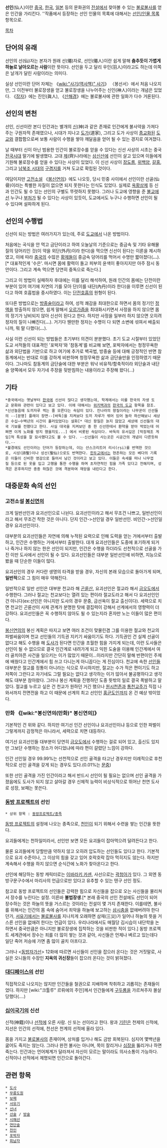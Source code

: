 '''선인'''(仙人)이란 [[중국]], [[한국]], [[일본]] 등의 문화권의 [[전설]]에서 찾아볼 수 있는 [[불로불사]]를 얻은 인간을 가리킨다. ''작품에서 등장하는 선인 인물의 목록에 대해서는 [[선인/인물 목록]] 항목으로.

[[목차]]
== 단어의 유래 ==
선인의 선(仙)자는 본자가 원래 선(僊)자로, 선인(僊人)이란 쉽게 말해 '''춤추듯이 가볍게 하늘로 날아오르는 사람'''이란 뜻이다. 선인을 두고 달리 우인(羽人)이라고도 하는데 이쪽은 날개가 달린 사람이라는 의미다.

실상 선인이란 단어 자체는 《[[wiki:"사기(역사책)" 사기]]》 〈봉선서〉에서 처음 나오지만, 그 이전부터 불로장생을 얻고 불로장생을 나누어주는 신인(神人)이라는 개념은 있었다. 《[[장자]]》에는 진인(眞人), 《[[산해경]]》에는 불로불사에 관한 일화가 다수 거론된다.

== 선인의 변천 ==
선인, 신선이란 본디 인간과는 별개의 [[신]](神)과 같은 존재로 인간에게 불사약을 가져다 주는 구원자적 존재였으나, 시대가 지나고 [[도가]](道家), 그리고 도가 사상이 [[종교]]화된 [[도교]]와 결합함으로써 보통 사람이 수행을 쌓아 깨달음을 얻어 될 수 있는 경지로 여겨졌다.

날 때부터 신이 아닌 범용한 인간이 불로장수를 얻을 수 있다는 신선 사상의 시초는 중국 [[전국시대]] 말기에 발생했다. 고대 [[제]](齊)나라에는 [[삼신산]]에 선인이 살고 있으며 이들에게 기원해 불로장수를 얻을 수 있다는 사상이 있었다. 이 신선 사상이 [[장도릉]], [[위백양]], [[갈홍]], 그리고 [[남북조 시대]]의 [[구겸지]]를 거쳐 도교로 확립된 것이다.

여담이지만 [[고전소설]] 《[[봉신연의]]》에도 나오듯, 당시 민중 사이에서 선인이란 선골(仙骨)이라는 특별한 자질이 없으면 되지 못한다는 인식도 있었다. 실제로 [[옥황상제]] 등 신과 인간도 될 수 있는 선인의 구별도 뚜렷하지 못했다. 그러나 도교에 영향을 준 [[불교]]에선 누구나 [[부처]]가 될 수 있다는 사상이 있듯이, 도교에서도 누구나 수행하면 선인이 될 수 있다며 설파하게 된다.

== 선인의 수행법 ==
신선이 되는 방법은 여러가지가 있는데, 주로 [[도교]]에서 나온 방법이다.

처음에는 곡식을 안 먹고 금단이라고 하여 오늘날의 기준으로는 중금속 및 기타 유해물질의 덩어리인 것(이 약을 외단(外丹)이라 한다)을 먹으면 신선이 된다는 이론을 제시하였고, 이에 따라 [[중국]]의 수많은 [[황제]]들이 중금속 덩어리를 먹어서 수명만 짧아졌다('''...'''). [* 대표적인게 '수은'. 마시면 몸에 활력이 돌고 피부의 윤색이 좋아지지만 아주 잠시 동안이다. 그리고 계속 먹으면 당연히 중독으로 죽는다.]

그리고 이 방법이 실패하자 후대에는 이를 달리 해석하여, 원래 인간의 몸에는 단전이란 부분이 있어 여기에 자연의 기를 모아 단(이를 내단(內丹)이라 한다)을 이루면 신선이 된다고 하여 호흡법을 중시하였다. 이는 [[단전호흡]]의 원형이 된다.

또다른 방법으로는 [[방중술]]이라고 하여, 성적 쾌감을 최대한으로 하면서 몸의 정기인 [[정액]]을 방출하지 않으면, 쉽게 말해서 [[오르가즘]]을 최대화시키면서 사정을 하지 않으면 몸의 정기가 낭비되지 않아 신선이 된다고 한다. 하지만 사정을 일부러 하지 않으면 오히려 정자의 질이 나빠진다('''...'''). 거기다 웬만한 정자는 수명이 다 되면 소변에 섞여서 배출되니까, 뭐 말 다했다('''...''').

사실 이런 신선이 되는 방법들은 초기부터 의견이 분분했다. 초기 도교 시절부터 있었던 도교 서적들의 대표격인 '포박자'와 '참동계'를 비교해 보면, 포박자에서는 청정무욕한 삶과 외단법을 기반으로 하고 여기에 추가로 벽곡법, 방중술 등에 대해 긍정적인 반면 참동계에서는 반대로 이를 강하게 비판하며 청정무욕한 삶과 금단술만을 인정하였기 때문이다. 그나마도 참동계의 금단술에 대한 부분은 워낙 비유적/함축적이라 외단술과 내단술 양쪽에서 모두 자기네 주장을 뒷받침하는 내용이라고 주장해 왔다(...)

== 기타 ==
 *중국에서는 옛날부터 [[한국]]에 신선이 많다고 생각했는데, 학계에서는 이를 한국의 자생 도교 문화와 관련이 있다고 보고 있다. 이에 대해서는 [[위키백과]]의 [http://ko.wikipedia.org/wiki/%ED%95%9C%EA%B5%AD%EC%9D%98_%EB%8F%84%EA%B5%90 한국의 도교] 항목을 참조.
 *신선놀음에 도끼자루 썩는 줄 모른다는 속담이 있다. 진나라의 왕질이라는 나무꾼이 신선들의 --[문명] 플레이 장면--[바둑]을 지켜보다 도끼 자루가 썪어 있어 놀라 하산해보니 세상은 수십~수백년의 시간이 흘러있었다는 설화[* 대신 왕질은 늙지 않았고 세상에 신선들의 대국 기보를 전했다고 한다. 사실 대국을 지켜보던 중 한 신선한테서 환약을 받아 먹었는데 어쩌면 이게 노화를 방지 했을지도...] 에서 비롯된 속담이다. 바둑의 유서깊은 [막장제조 게임]적 특성을 잘 묘사했다고도 볼 수 있다. --신선들이 사는곳은 시공간의 개념이 다른듯하다.--
 *불경에도 선인이라는 단어가 등장하는데, 이는 산스크리트어 리시(ṛṣi)를 번역한 것으로, 시성(詩聖)이나 성선(聖仙)으로도 번역한다. [[힌두교]]에서는 현존하는 모든 베다의 기록은 이들이 신비한 영감으로 들어서 남긴 것이라고 보고 있다. 이들은 속세를 떠나 나무껍질 등으로 된 옷을 입고 고행을 통한 수행을 하며 초자연적인 힘을 가족 있다고 전해지며, 성격은 온후하지만 종종 하찮은 것에 격분하여 재앙을 내린다고 한다.

== 대중문화 속의 선인 ==
=== 고전소설 [[봉신연의]] ===
크게 일반선인과 요괴선인으로 나뉜다. 요괴선인이라고 해서 무조건 나쁘고, 일반선인이라고 해서 무조건 착한 것은 아니다. 단지 인간->선인일 경우 일반선인. 비인간->선인일 경우 요괴선인이다. 

대부분의 요괴선인들은 자연에 의해 누적된 요력으로 인해 도력을 얻는 거에서부터 출발하고, 인간은 수행하는 거에서부터 출발한다. 대개 요괴선인들은 도중에 포기하게 되거나 죽거나 하지 않는 한은 선인이 되지만, 인간은 수행을 하더라도 선천적으로 선골을 가진 이만 도사에서 선인이 될 수 있다.
요괴선인들은 대부분 일반선인에 비하면, 지능으로 봤을 때 단순한 이들이 많다. 

요괴선인의 경우 커다란 생명의 타격을 받을 경우, 자신의 본래 모습으로 돌아가게 되며, '''일반적'''으로 그 힘이 매우 약해진다. 

일반적으로 일반 선인은 대부분 천교라 해 [[곤륜산]], 요괴선인은 절교라 해서 [[금오도]]에서 수행한다. 그러나 절교는 천교보다는 열려 있는 편이라 절교도라고 해서 다 요괴선인인 건 아니다(ex:선인은 아니지만 도사의 경우 문중, 금선옥이 절교 출신이다).
세력으로 치면 천교인 곤륜산이 사제 관계가 분명한 탓에 결집력이 강해서 선계에서의 영향력이 더 강하다. 요괴선인들은 꼭 수행하지 않아도 될 수 있는지라 혼자만 노는 이들이 많은 편이다.

[[봉신연의]]의 봉신 계획은 따지고 보면 여러 조건이 맞물린겸 그를 이용한 절교와 천교의 파벌싸움이며 천교 선인들의 기득권 지키기 싸움이기도 하다. 
기득권인 건 실제 선골이 없다고 해도 수행을 해 [[도사]]가 된다면 인간을 초월한 힘을 가지게 되는데, 이런 도사들은 선인이 될 수 없으므로 결국 인간계로 내려가게 되고 익힌 도술을 이용해 인간계에서 여러 골치아픈 사건을 일으키는 이가 많았기 때문이...이라지만 간단히 말해 반편이인 주제에 배웠다고 인간계에서 힘 쓰고 다니는게 아니꼽다는 게 진심이다.
천교에 속한 [[선인]]들 대부분은 절교를 정통이 아니라는 식으로 무시하지만, 절교는 수가 적은 편이기도 하고 저쪽이 그런다고 자기네도 그럴 필요는 없다고 생각하는 이가 많아서 불공평하다고 생각해도 대부분 참아왔다. 그러나 봉신 계획을 진행하던 도중 뜻밖의 일로 결국 폭발하고 말았다. 절교를 누르고 싶은 건 천교가 원하던 거긴 했으나 [[원시천존]]과 [[통천교주]]가 직접 나와서까지 전면전을 하고 이 때문에 선계의 최고 선인인 [[홍균도인]]까지 온 건 예상 밖이었다.

=== 만화 《[wiki:"봉신연의(만화)" 봉신연의]》 ===
기본적인 건 위와 같다. 하지만 여기선 인간 선인이냐 요괴선인이냐 등으로 인한 파벌이 그렇게까지 감정적은 아니라서, 세력으로 치면 대등하다.

여기선 요괴선인들 대부분이 당연히 [[금오도]]에서 수행하는 걸로 되어 있고, 출신도 있지만 그보단 수행하는 장소가 어디었냐에 따라 편이 갈렸단 느낌이 강하다. 

인간 선인일 경우 99.99%는 선천적으로 선인 골격을 타고난 경우지만 이례적으로 후천적으로 선인 골격을 갖게 되는 경우도 있다.(0.01%는 [[문중]]) 

또한 선인 골격을 가진 인간이라고 해서 반드시 선인이 될 필요는 없으며 선인 골격을 가졌음에도 도사가 되지 않고 살아갈 경우 신체적 능력이 비상식적으로 뛰어난 천연 도사로 성장, 보패는 못쓴다.

=== [[동방 프로젝트]]의 선인 ===
 * 상위 항목 : [[동방프로젝트/종족]]

[[동방 프로젝트]]의 설정에 나오는 종족으로, [[천인]]이 되기 위해서 수련을 쌓는 인간을 뜻한다.

요괴들에게는 천하일미라서, 선인만 보면 모든 요괴들이 잡아먹으려 달려든다고 한다.

물론 요괴들에게 당할만큼 약하지 않고 오히려 압도하는 선인들도 있다고 한다. 기본적으로 요괴 수준이나, 그 이상의 힘을 갖고 있어 호락호락 잡아 먹히지도 않는다. 하지만 계속해서 수행을 하지 않으면 순식간에 노화가 찾아온다고 한다.

선인에 해당하는 동방 캐릭터로는 [[이바라키 카센]], 사선으로는 [[곽청아]]가 있다. 그 외엔 동방구문구수에서 마리사의 언급으로만 있다고 유추할 수 있는 텐구 선인 정도.

참고로 동방 프로젝트의 선인들은 강력한 힘으로 자신들을 잡으로 오는 사신들을 물리쳐서 장수를 누린다는 설정. 이른바 '''불법장생'''.[* 본래 중국의 선인 전설에도 선인이 되어 장수하는 것은 하늘의 뜻을 거스르는 것이라는 전설이 몇 가지 존재한다. 이를테면, 불사를 위해서는 인간의 몸 속에 숨어서 죄악을 하늘에 보고하는 [[삼시충]]을 없애버려야 한다던가, [[서유기]]에서는 [[불로불사]]를 지나치게 오래하면 삼재(三災)가 일어나 하늘의 뜻을 거스른 선인을 없애려 한다는 언급이 있다. 우리나라에서도 매월당 김시습이 내단학을 논하면서 중국만큼은 아니지만 불로장생에 집착하는 것을 비판한 적이 있다.] 동방 프로젝트 세계관에서 장수는 죄를 더 많이 쌓는 것과 같아, 사신들은 언제나 벼르고 있는데다 일단 죽어 저승에 가면 좀 많이 골치 아프다고.

그러나 <[[동방자가선]]> 12화에 따르면 사신들이 선인을 잡으러 온다는 것은 거짓말로, 사실은 오니들의 수장인 '''지옥의 귀신장'''들이 잡으러 온다는 것이 밝혀졌다.

=== [[대디페이스]]의 선인 ===
직접적으로 나오지는 않지만 인간들을 철권으로 지배하며 착취하고 괴롭히는 존재들이었다. 하지만 [wiki:"크툴루" 르뤼에의 주인]께서 인간들에게 [[구두룡]]을 가르쳐주자 몰살당했다(....)

=== [[십이국기]]의 신선 ===
신적(神籍)이나 [[선적]]에 오른 사람. 신 또는 선이라고 한다. 왕과 [[기린]]은 천제의 신적에, 지선은 인간의 선적에, 천선은 천계의 선적에 올라 있다. 

몸을 가지고 [[불로불사]]의 존재이며, 상처를 입거나 해도 금방 회복된다. 심지어 몇백년을 굶어도 죽지는 않는다. 그러나 완전 불사는 아니며, 목이 잘리거나 [[심장]]을 뚫리거나 하면 죽는다. 인간과는 언어체계가 달라져서 자신이 모르는 말이라도 의사소통이 가능하다. 신적이나 선적에서 제명되면 인간으로 돌아간다. 

== 관련 항목 ==
 * [[도사]]
 * [[무릉도원]]
 * [[보패]]
 * [[서유기]]
 * [[선녀]]
 * [[선술]] / [[방술]]
 * [[시해선]]
 * [[연단술]]
 * [[천인]]
 * [[포박자]]
 * [[회남자]]

